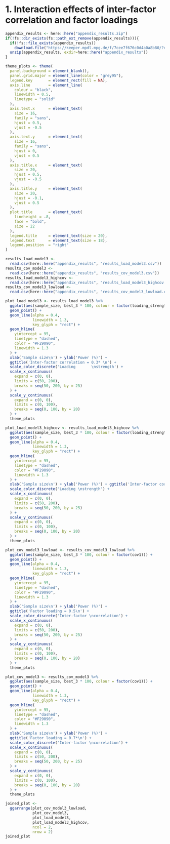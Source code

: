 # 1. Interaction effects of inter-factor correlation and factor loadings 
```r
appendix_results <- here::here("appendix_results.zip")
if(!fs::dir_exists(fs::path_ext_remove(appendix_results))){
  if(!fs::file_exists(appendix_results))
    download.file("https://keeper.mpdl.mpg.de/f/7cee7f676c0d4a0a8b80/?dl=1", appendix_results, mode = "wb")
  unzip(appendix_results, exdir=here::here("appendix_results"))
}
```

```r

theme_plots <- theme(
  panel.background = element_blank(),
  panel.grid.major = element_line(color = "grey95"),
  legend.key       = element_rect(fill = NA),
  axis.line        = element_line(
    colour = "black",
    linewidth = 0.5,
    linetype = "solid"
  ),
  axis.text.x      = element_text(
    size = 16,
    family = "sans",
    hjust = 0.5,
    vjust = -0.5
  ),
  axis.text.y      = element_text(
    size = 16,
    family = "sans",
    hjust = 0,
    vjust = 0.5
  ),
  axis.title.x     = element_text(
    size = 20,
    hjust = 0.5,
    vjust = -0.5
  ),
  axis.title.y     = element_text(
    size = 20,
    hjust = -0.1,
    vjust = 0.5
  ),
  plot.title       = element_text(
    lineheight = .8,
    face = "bold",
    size = 22
  ),
  legend.title     = element_text(size = 20),
  legend.text      = element_text(size = 18),
  legend.position  = "right"
)

results_load_model3 <- 
  read.csv(here::here("appendix_results", "results_load_model3.csv"))
results_cov_model3 <- 
  read.csv(here::here("appendix_results", "results_cov_model3.csv"))
results_load_model3_highcov <- 
  read.csv(here::here("appendix_results", "results_load_model3_highcov.csv"))
results_cov_model3_lowload <- 
  read.csv(here::here("appendix_results", "results_cov_model3_lowload.csv"))

plot_load_model3 <- results_load_model3 %>%
  ggplot(aes(sample_size, best_3 * 100, colour = factor(loading_strength))) +
  geom_point() +
  geom_line(alpha = 0.4,
            linewidth = 1.3,
            key_glyph = "rect") +
  geom_hline(
    yintercept = 95,
    linetype = "dashed",
    color = "#F29090",
    linewidth = 1.3
  ) +
  xlab('Sample size\n') + ylab('Power (%)') + 
  ggtitle('Inter-factor correlation = 0.3* \n') +
  scale_color_discrete('Loading       \nstrength') +
  scale_x_continuous(
    expand = c(0, 0),
    limits = c(50, 200),
    breaks = seq(50, 200, by = 25)
  ) +
  scale_y_continuous(
    expand = c(0, 0),
    limits = c(0, 100),
    breaks = seq(0, 100, by = 20)
  ) +
  theme_plots

plot_load_model3_highcov <- results_load_model3_highcov %>%
  ggplot(aes(sample_size, best_3 * 100, colour = factor(loading_strength))) +
  geom_point() +
  geom_line(alpha = 0.4,
            linewidth = 1.3,
            key_glyph = "rect") +
  geom_hline(
    yintercept = 95,
    linetype = "dashed",
    color = "#F29090",
    linewidth = 1.3
  ) +
  xlab('Sample size\n') + ylab('Power (%)') + ggtitle('Inter-factor correlation = 0.7\n') +
  scale_color_discrete('Loading \nstrength') +
  scale_x_continuous(
    expand = c(0, 0),
    limits = c(50, 200),
    breaks = seq(50, 200, by = 25)
  ) +
  scale_y_continuous(
    expand = c(0, 0),
    limits = c(0, 100),
    breaks = seq(0, 100, by = 20)
  ) +
  theme_plots

plot_cov_model3_lowload <- results_cov_model3_lowload %>%
  ggplot(aes(sample_size, best_3 * 100, colour = factor(cov1))) +
  geom_point() +
  geom_line(alpha = 0.4,
            linewidth = 1.3,
            key_glyph = "rect") +
  geom_hline(
    yintercept = 95,
    linetype = "dashed",
    color = "#F29090",
    linewidth = 1.3
  ) +
  xlab('Sample size\n') + ylab('Power (%)') + 
  ggtitle('Factor loading = 0.5\n') +
  scale_color_discrete('Inter-factor \ncorrelation') +
  scale_x_continuous(
    expand = c(0, 0),
    limits = c(50, 200),
    breaks = seq(50, 200, by = 25)
  ) +
  scale_y_continuous(
    expand = c(0, 0),
    limits = c(0, 100),
    breaks = seq(0, 100, by = 20)
  ) +
  theme_plots

plot_cov_model3 <- results_cov_model3 %>%
  ggplot(aes(sample_size, best_3 * 100, colour = factor(cov1))) +
  geom_point() +
  geom_line(alpha = 0.4,
            linewidth = 1.3,
            key_glyph = "rect") +
  geom_hline(
    yintercept = 95,
    linetype = "dashed",
    color = "#F29090",
    linewidth = 1.3
  ) +
  xlab('Sample size\n') + ylab('Power (%)') + 
  ggtitle('Factor loading = 0.7*\n') +
  scale_color_discrete('Inter-factor \ncorrelation') +
  scale_x_continuous(
    expand = c(0, 0),
    limits = c(50, 200),
    breaks = seq(50, 200, by = 25)
  ) +
  scale_y_continuous(
    expand = c(0, 0),
    limits = c(0, 100),
    breaks = seq(0, 100, by = 20)
  ) +
  theme_plots

joined_plot <-
  ggarrange(plot_cov_model3_lowload,
            plot_cov_model3,
            plot_load_model3,
            plot_load_model3_highcov,
            ncol = 2,
            nrow = 2)
joined_plot

```
